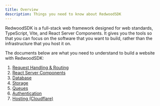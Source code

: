 ```yaml
---
title: Overview
description: Things you need to know about RedwoodSDK
---
```


RedwoodSDK is a full-stack web framework designed for web standards, TypeScript, Vite, and React Server Components. It gives you the tools so that you can focus on the software that you want to build, rather than the infrastructure that you host it on.

The documents below are what you need to understand to build a website with RedwoodSDK:

1. [Request Handling & Routing](/core/routing)
1. [React Server Components](/core/react-server-components)
1. [Database](/core/database)
1. [Storage](/core/storage)
1. [Queues](/core/queues)
1. [Authentication](/core/authentication)
1. [Hosting (Cloudflare)](/core/hosting)
